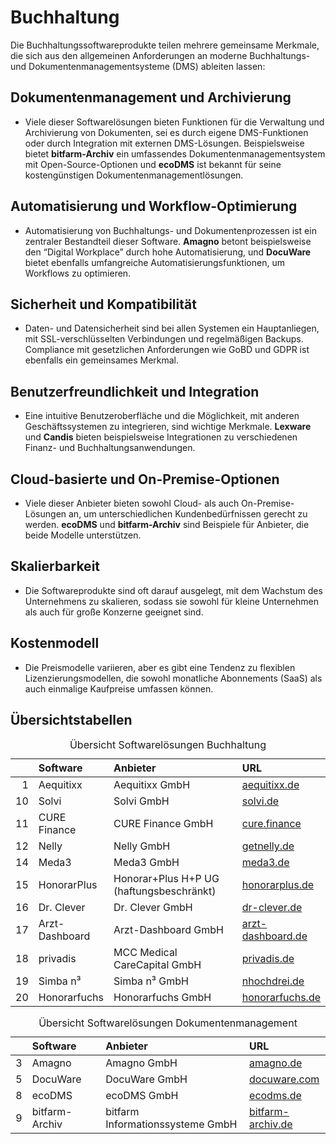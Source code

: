 # Buchhaltung

Die Buchhaltungssoftwareprodukte teilen mehrere gemeinsame Merkmale, die sich aus den allgemeinen Anforderungen an moderne Buchhaltungs- und Dokumentenmanagementsysteme (DMS) ableiten lassen:

## Dokumentenmanagement und Archivierung
- Viele dieser Softwarelösungen bieten Funktionen für die Verwaltung und Archivierung von Dokumenten, sei es durch eigene DMS-Funktionen oder durch Integration mit externen DMS-Lösungen. Beispielsweise bietet **bitfarm-Archiv** ein umfassendes Dokumentenmanagementsystem mit Open-Source-Optionen und **ecoDMS** ist bekannt für seine kostengünstigen Dokumentenmanagementlösungen.

## Automatisierung und Workflow-Optimierung
- Automatisierung von Buchhaltungs- und Dokumentenprozessen ist ein zentraler Bestandteil dieser Software. **Amagno** betont beispielsweise den "Digital Workplace" durch hohe Automatisierung, und **DocuWare** bietet ebenfalls umfangreiche Automatisierungsfunktionen, um Workflows zu optimieren.

## Sicherheit und Kompatibilität
- Daten- und Datensicherheit sind bei allen Systemen ein Hauptanliegen, mit SSL-verschlüsselten Verbindungen und regelmäßigen Backups. Compliance mit gesetzlichen Anforderungen wie GoBD und GDPR ist ebenfalls ein gemeinsames Merkmal.

## Benutzerfreundlichkeit und Integration
- Eine intuitive Benutzeroberfläche und die Möglichkeit, mit anderen Geschäftssystemen zu integrieren, sind wichtige Merkmale. **Lexware** und **Candis** bieten beispielsweise Integrationen zu verschiedenen Finanz- und Buchhaltungsanwendungen.

## Cloud-basierte und On-Premise-Optionen
- Viele dieser Anbieter bieten sowohl Cloud- als auch On-Premise-Lösungen an, um unterschiedlichen Kundenbedürfnissen gerecht zu werden. **ecoDMS** und **bitfarm-Archiv** sind Beispiele für Anbieter, die beide Modelle unterstützen.

## Skalierbarkeit
- Die Softwareprodukte sind oft darauf ausgelegt, mit dem Wachstum des Unternehmens zu skalieren, sodass sie sowohl für kleine Unternehmen als auch für große Konzerne geeignet sind.

## Kostenmodell
- Die Preismodelle variieren, aber es gibt eine Tendenz zu flexiblen Lizenzierungsmodellen, die sowohl monatliche Abonnements (SaaS) als auch einmalige Kaufpreise umfassen können.

## Übersichtstabellen

|    | Software         | Anbieter                          | URL                |
|---:|:-----------------|:----------------------------------|:-------------------|
|  1 | Aequitixx        | Aequitixx GmbH                    | [aequitixx.de](https://www.aequitixx.de/)     |
| 10  | Solvi                  | Solvi GmbH                                  | [solvi.de](https://www.solvi.de/)                |
| 11  | CURE Finance           | CURE Finance GmbH                           | [cure.finance](https://cure.finance/)           |
| 12  | Nelly                  | Nelly GmbH                                  | [getnelly.de](https://www.getnelly.de/)         |
| 14  | Meda3                 | Meda3 GmbH                                 | [meda3.de](https://www.meda3.de/)               |
| 15 | HonorarPlus | Honorar+Plus H+P UG (haftungsbeschränkt) | [honorarplus.de](https://honorarplus.de/) |  
| 16  | Dr. Clever        | Dr. Clever GmbH                   | [dr-clever.de](https://www.dr-clever.de/)                   |
| 17  | Arzt-Dashboard    | Arzt-Dashboard GmbH               | [arzt-dashboard.de](https://www.arzt-dashboard.de/)         |
| 18  | privadis          | MCC Medical CareCapital GmbH      | [privadis.de](https://www.privadis.de/)                     |
| 19  | Simba n³          | Simba n³ GmbH                     | [nhochdrei.de](https://www.nhochdrei.de/branchen-und-bereiche/gesundheitswesen/uebersicht/) |
| 20  | Honorarfuchs      | Honorarfuchs GmbH                 | [honorarfuchs.de](https://honorarfuchs.de/)                 |

: Übersicht Softwarelösungen Buchhaltung

|    | Software         | Anbieter                          | URL                |
|---:|:-----------------|:----------------------------------|:-------------------|
|  3 | Amagno           | Amagno GmbH                       | [amagno.de](https://amagno.de/)               |
|  5 | DocuWare         | DocuWare GmbH                     | [docuware.com](https://start.docuware.com/de/) |
|  8 | ecoDMS           | ecoDMS GmbH                       | [ecodms.de](https://www.ecodms.de/de/)        |
|  9 | bitfarm-Archiv   | bitfarm Informationssysteme GmbH  | [bitfarm-archiv.de](https://www.bitfarm-archiv.de/) |

: Übersicht Softwarelösungen Dokumentenmanagement

